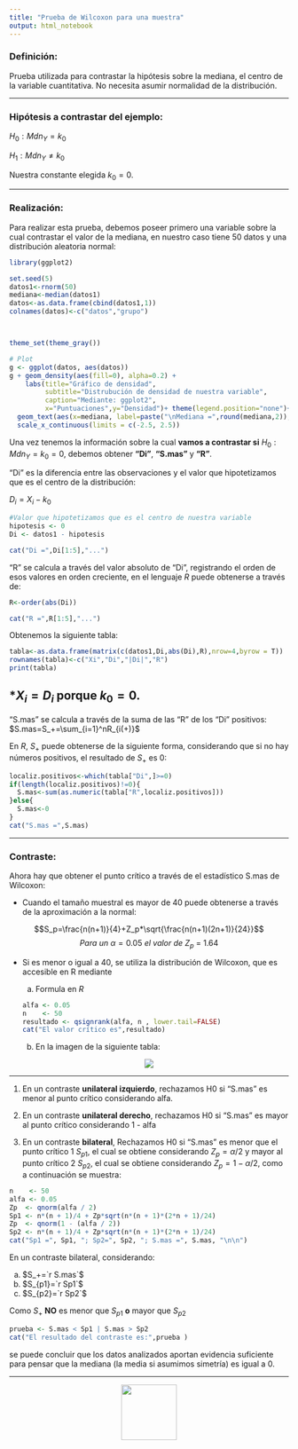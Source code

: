 ---
title: "Prueba de Wilcoxon para una muestra"
output: html_notebook
---

### Definición:

Prueba utilizada para contrastar la hipótesis sobre la mediana, el centro de la variable cuantitativa. No necesita asumir normalidad de la distribución.

-------------

### Hipótesis a contrastar del ejemplo:

$H_0:Mdn_Y=k_0$

$H_1:Mdn_Y\neq{k_0}$

Nuestra constante elegida $k_0=0$.

-------------

### Realización:

Para realizar esta prueba, debemos poseer primero una variable sobre la cual contrastar el valor de la mediana, en nuestro caso tiene 50 datos y una distribución aleatoria normal:

```{r echo=FALSE}
library(ggplot2)

set.seed(5)
datos1<-rnorm(50)
mediana<-median(datos1)
datos<-as.data.frame(cbind(datos1,1))
colnames(datos)<-c("datos","grupo")



theme_set(theme_gray())

# Plot
g <- ggplot(datos, aes(datos))
g + geom_density(aes(fill=0), alpha=0.2) + 
    labs(title="Gráfico de densidad", 
         subtitle="Distrubución de densidad de nuestra variable",
         caption="Mediante: ggplot2",
         x="Puntuaciones",y="Densidad")+ theme(legend.position="none")+ geom_vline(xintercept=mediana,color="blue")+
  geom_text(aes(x=mediana, label=paste("\nMediana =",round(mediana,2)), y=0.1), colour="blue", angle=90)+
  scale_x_continuous(limits = c(-2.5, 2.5))

```

Una vez tenemos la información sobre la cual **vamos a contrastar si** $H_0:Mdn_Y=k_0=0$, debemos obtener **"Di"**, **"S.mas"** y **"R"**.

"Di" es la diferencia entre las observaciones y el valor que hipotetizamos que es el centro de la distribución:

$D_i=X_i-k_0$

```{r}
#Valor que hipotetizamos que es el centro de nuestra variable
hipotesis <- 0
Di <- datos1 - hipotesis
```

```{r echo=FALSE}
cat("Di =",Di[1:5],"...")
```


"R" se calcula a través del valor absoluto de "Di", registrando el orden de esos valores en orden creciente, en el lenguaje *R* puede obtenerse a través de:

```{r}
R<-order(abs(Di))
```

```{r echo=FALSE}
cat("R =",R[1:5],"...")
```

Obtenemos la siguiente tabla:

```{r echo=FALSE}
tabla<-as.data.frame(matrix(c(datos1,Di,abs(Di),R),nrow=4,byrow = T))
rownames(tabla)<-c("Xi","Di","|Di|","R")
print(tabla)
```
*$X_i=D_i$ porque $k_0=0$.
--------
"S.mas" se calcula a través de la suma de las "R" de los "Di" positivos:
$S.mas=S_+=\sum_{i=1}^nR_{i(+)}$

En *R*, $S_+$ puede obtenerse de la siguiente forma, considerando que si no hay números positivos, el resultado de $S_+$ es 0:
```{r}
localiz.positivos<-which(tabla["Di",]>=0)
if(length(localiz.positivos)!=0){
  S.mas<-sum(as.numeric(tabla["R",localiz.positivos]))
}else{
  S.mas<-0
}
cat("S.mas =",S.mas)
```
------------------

### Contraste:
Ahora hay que obtener el punto crítico a través de el estadístico S.mas de Wilcoxon:

* Cuando el tamaño muestral es mayor de 40 puede obtenerse a través de la aproximación a la normal:

$$S_p=\frac{n(n+1)}{4}+Z_p*\sqrt{\frac{n(n+1)(2n+1)}{24}}$$
$$Para\ un\ \alpha=0.05\ el\ valor\ de\ Z_p\ =\ 1.64$$

* Si es menor o igual a 40, se utiliza la distribución de Wilcoxon, que es accesible en R mediante 

  a. Formula en *R*
```{r}
alfa <- 0.05
n    <- 50
resultado <- qsignrank(alfa, n , lower.tail=FALSE)
cat("El valor crítico es",resultado)
```

  b. En la imagen de la siguiente tabla:

<center><img src="https://raw.githubusercontent.com/ManuelOrdovasAnalyst/WilcoxonOneSample/master/W_mas_Tabla.png"></center>

---------

1. En un contraste **unilateral izquierdo**, rechazamos H0 si "S.mas" es menor al punto crítico considerando alfa.

2. En un contraste **unilateral derecho**, rechazamos H0 si "S.mas" es mayor al punto crítico considerando 1 - alfa

3. En un contraste **bilateral**, Rechazamos H0 si "S.mas" es menor que el punto crítico 1 $S_{p1}$, el cual se obtiene considerando $Z_p=\alpha/2$ y mayor al punto crítico 2 $S_{p2}$, el cual se obtiene considerando $Z_p=1-\alpha/2$, como a continuación se muestra:

```{r}
n    <- 50
alfa <- 0.05
Zp  <- qnorm(alfa / 2)
Sp1 <- n*(n + 1)/4 + Zp*sqrt(n*(n + 1)*(2*n + 1)/24)
Zp  <- qnorm(1 - (alfa / 2))
Sp2 <- n*(n + 1)/4 + Zp*sqrt(n*(n + 1)*(2*n + 1)/24)
cat("Sp1 =", Sp1, "; Sp2=", Sp2, "; S.mas =", S.mas, "\n\n")
```
En un contraste bilateral, considerando:

a. $S_+=`r S.mas`$
b. $S_{p1}=`r Sp1`$
c. $S_{p2}=`r Sp2`$

Como $S_+$ **NO** es menor que $S_{p1}$ **o** mayor que $S_{p2}$

```{r}
prueba <- S.mas < Sp1 | S.mas > Sp2
cat("El resultado del contraste es:",prueba )
```

se puede concluir que los datos analizados aportan evidencia suficiente para pensar que la mediana (la media si asumimos simetría) es igual a 0.


-----------------------------------------------------------------------------

<img src="http://blogs.reed.edu/datablog/files/2015/09/RStudio-Ball.png" width="100" class="center" style="display: block;margin-left:auto;margin-right: auto;"/>